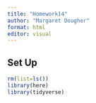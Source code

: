 ```yaml
---
title: "Homework14"
author: "Margaret Dougher"
format: html
editor: visual
---
```


## Set Up

```r
rm(list=ls())
library(here)
library(tidyverse)
```

